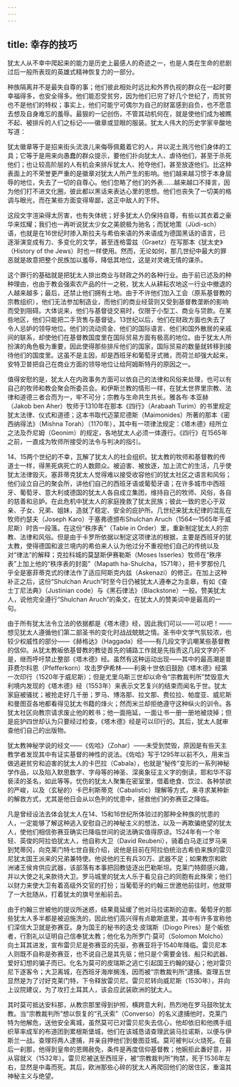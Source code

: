 ```yaml
---
---
---
```

title: 幸存的技巧
---




犹太人从不幸中爬起来的能力是历史上最感人的奇迹之一，也是人类在生命的悲剧过后一般所表现的英雄式精神恢复力的一部分。

种族隔离并不是最失自尊的事；他们彼此相处时远比和外界仇视的群众在一起时要幸福得多，也安全得多。他们能忍受贫穷，因为他们已穷了好几个世纪了，而贫穷也不是他们的特权；事实上，他们可能宁可偶尔为自己的财富感到自负，也不愿意去想及自身难忘的羞辱。最狠的一记创伤，不管其动机何在，就是使他们成为被瞧不起、被排斥的人们之标记——徽章或显眼的服装。犹太人伟大的历史学家辛酸地写道：

犹太徽章等于是招来街头流浪儿来侮辱佩戴着它的人，并以泥土溅污他们身体的工具；它等于是用来向愚蠢的群众提示，要他们扑向犹太人、虐待他们，甚至于杀死他们；也让较高阶层的人有机会来排斥犹太人、抢夺他们，甚至放逐他们。比这种表面上的不荣誉更严重的是徽章对犹太人所产生的影响。他们越来越习惯于本身屈辱的地位，失去了一切的自尊心。他们忽略了他们的外表……越来越口不择言，因为他们打不进文化圈，彼此都以黑话来表达心里的思想。他们也丧失了一切美的格调与眼光，而在某些方面变得卑鄙，这正中敌人的下怀。



这段文字渲染得太厉害，也有失体统；好多犹太人仍保持自尊，有些以其衣着之豪华来炫耀；我们也一再听说犹太少女之美貌极为驰名；而犹地策（Jüdi-sch）语，也就是在16世纪时掺入斯拉夫与希伯来语的外来语成为德国黑话的语言，已逐渐演变成有力、多变化的文学，甚至连格雷兹（Graetz）在写那本《犹太史》（History of the Jews）时也一样使用。然而，无论如何，那几世纪中最大的罪恶就是故意把整个民族加以羞辱，降低其地位，这是对灵魂无情的谋杀。

这个罪行的基础就是把犹太人排出商业与财政之外的各种行业。由于前已述及的种种理由，也由于教会强索农产品的什一之税，犹太人从耕耘农地这一行业中撤退的人越来越多；最后，还禁止他们拥有土地。由于不许他们加入工会（原系基督教的宗教组织），他们无法参加制造业，而他们的商业经营则又受到基督教垄断的影响而受到阻碍。大体说来，他们与基督徒交易时，仅限于小型工、商业与贷款。在某些地区，他们只能把二手货售与基督徒。13世纪以后，他们在财政方面也失去了令人忌妒的领导地位。他们的流动资金、他们的国际语言、他们和国外散居的亲戚间的联系，却使他们在基督教国度里在国际贸易方面有极高的地位。由于犹太人所扮演的角色极为重要，因此使得那些排斥他们的国家，国际贸易的数量就转移到接待他们的国度里。这虽不是主因，却是西班牙和葡萄牙式微，而荷兰却强大起来，安特卫普把自己在商业方面的领导地位让给阿姆斯特丹的原因之一。

值得安慰的是，犹太人在内政事务方面可以依自己的法律和风俗来处理，也可以有自己的牧师和教会聚会所委员会。和伊斯兰教的情形一样，在犹太世界里宗教、法律和道德三者合而为一，牢不可分；宗教与生命共生共长。雅各布·本亚赫（Jakob ben Aher）牧师于1310年在那本《四行》（Arabaah Turim）的书里规定犹太法律、仪式和道德；这本书取代迈蒙尼德斯（Maimonides）所著的那本《密西纳得法》（Mishna Torah）（1170年），其中有一项律法规定：《塔木德》经所立之法及乔尼姆（Geonim）的规定，各地犹太人必须一体遵行。《四行》在1565年之前，一直成为牧师所接受的法令与判决的指引。

14、15两个世纪的不幸，瓦解了犹太人的社会组织。犹太教的牧师和基督教的传道士一样，得黑死病死亡的人数颇众。被迫害、被放逐，加上流亡的生活，几乎使犹太法律毁灭。塞菲蒂克犹太人觉得难以接受收容他们的犹太社区之语言和风俗；他们设立自己的聚会所，讲他们自己的西班牙语或葡萄牙语；在许多城市中西班牙、葡萄牙、意大利或德国的犹太人各自成立集团，维持自己的牧师、风俗，各自的慈善和忌妒。在此危机中犹太人的家庭挽救了犹太民族；彼此一致的忠心于双亲、子女、兄弟、姐妹，造就了稳定、安全的庇护所。几世纪来犹太纪律的混乱在牧师约瑟夫（Joseph Karo）于塞弗德颁布Shulchan Aruch（1564—1565年于威尼斯）时告一段落。在这份“秩序表”（Table in Order）里，重新制定犹太人的宗教、法律和风俗。但是由于卡罗所依据以制定这项律法的根据，主要是西班牙的犹太教，使得德国和波兰境内的希伯来人认为他过分不重视他们自己的传统以及对“律法”的解释；克拉科城的莫瑟斯伊赛勒斯（Moses Isserles）牧师在“秩序表”上加上他的“秩序表的封面”（Mapath ha-Shulcha，1571年），把卡罗那份几乎全是塞菲蒂克式的律法作了适应阿斯克内兹（Askenazi）的修正。在加上这种补正之后，这份“Shulchan Aruch”时至今日仍被犹太人遵奉之为圭皋，有如《查士丁尼法典》（Justinian code）与《黑石律法》（Blackstone）一般。赞美犹太人，说他完全遵行“Shulchan Aruch”的条文，在犹太人的赞美词中是最高的一句。

由于所有犹太法令立法的依据都是《塔木德》经，因此我们可以——可以吧！——想见犹太人遵循他们第二部圣书的变化时战战兢兢之情。圣书中文学气氛较浓，也较少权威性的部分——《赫格达》（Haggada）经——有几段文字讥嘲某些基督教的信仰。从犹太教皈依基督教的教徒首先的铺路工作就是先指责这几段文字的不是，继而呼吁禁止整部《塔木德》经。虽然有这种运动出现——其中的最高潮是普菲费尔科恩（Pfefferkorn）攻击罗伊希林——利奥十世依旧鼓励《塔木德》经第一次印行（1520年于威尼斯）；但是尤里乌斯三世却以命令“宗教裁判所”焚毁意大利境内发现的《塔木德》经（1553年）来表示文艺复兴的结束而闻名于世。犹太家庭被骚扰；被抢走好几千册；罗马、博洛那、拉文那、费拉拉、帕度亚、威尼斯和曼图亚各地都看得见犹太书籍的烽火；然而米兰却拒绝遵守这种纵火的训令。各犹太社区向教宗请求废止他的敕书；他一面拖延，一面让书一册一册地被烧掉；但是庇护四世却认为只要经过检查，《塔木德》经是可以印行的。其后，犹太人就审查他们自己的出版物。

犹太教神秘学说的经文——《佐哈》（Zohar）——未受到焚毁，原因是有些天主教学者发现其中有证实基督的神性的说法。《佐哈》写于1295年以前不久，用来当做逃避贫穷和迫害的犹太人的卡巴拉（Cabala），也就是“秘传”变形的一系列神秘学作品，以及陷入默思数字、字母等的神圣、深奥象征主义字的倒读，耶和华不容亵渎的圣名，如此等等。忧伤的犹太人聚集在密室里，借着绝食、饮泣、各种禁欲的严峻，以及（玄秘的）卡巴利斯蒂克（Cabalistic）理解等方式，来寻求某种新的解救方式，尤其是他日会从以色列的忧患中，拯救他们的弥赛亚之降临。

凡是曾经设法去体会犹太人在14、15和16世纪所体验过的那种全种族的忧患的人，一定能够了解这种逃入安慰自己的神秘主义的想法，以及一再欺骗绝望的犹太人，使他们相信弥赛亚确实已降临世间的说法确实值得原谅。1524年有一个年轻、英俊的阿拉伯犹太人，他自称大卫（David Reubeni），骑着白马走过罗马来到梵蒂冈，向克莱门特七世自我介绍，说他是目前在阿拉伯统治古希伯来族的雷贝尼犹太国王派来的兄弟兼特使。他说他的王有兵30万、武器不足；如果教宗和欧洲诸王侯肯供应武器，该部落有本事把回教徒逐出巴勒斯坦。克莱门特颇感兴趣，并以大使之礼来款待大卫。罗马城里的犹太人乐于看见自己的同胞有此殊荣；他们以财力来使大卫有着高级外交官的打扮；当葡萄牙的约翰三世邀他前往时，他就带了一大批随从，打着犹太的旗号坐船前去。

由于约翰三世被他的提议所迷惑，结果竟延缓了他对马拉诺斯的迫害。葡萄牙的那些犹太人多半都是被迫施洗的，因此他们高兴得有点歇斯底里，其中有许多宣称他们深信大卫就是弥赛亚。身为国王的秘书的迭戈·皮瑞斯（Diogo Pires）是个皈依者，行割礼以证明自己信奉犹太教；他化名为所罗门·莫可（Solomon Molcho）向土耳其进发，宣布雷贝尼是弥赛亚的先驱，弥赛亚将于1540年降临。雷贝尼本人则既不自称是弥赛亚，也不说自己是其先驱；他只是个需要金钱、船只和武器、爱好幻想的骗子而已。化名为莫可的皮瑞斯之逃亡引起国王约翰的疑心；他对雷贝尼下逐客令；大卫离城，在西班牙海岸搁浅，因而被“宗教裁判所”逮捕。查理五世显然是为了讨好克莱门特，下令释放雷贝尼。雷贝尼转向威尼斯（1530年），并向上议院建议，为了攻打土耳其人，该会应武装欧洲的犹太人。

其时莫可抵达安科那，从教宗那里得到护照，横跨意大利，热烈地在罗马鼓吹犹太教。当“宗教裁判所”想以恢复的“孔沃索”（Converso）的名义逮捕他时，克莱门特为他解危，送他安全离城，虽然莫可已对雷贝尼失去信心，他却依旧和他携手组织草率成军的布道团到累根斯堡城，他们在该城恳请查理武装马拉诺斯，以便与伊斯兰一战。查理将两人逮捕，并亲自押他们到曼图亚城。莫可被判以火烧死。在最后一刹那，他得到皇帝的恩赐赦免，条件是再度信仰基督教；他婉拒此番好意，并从容就义（1532年）。雷贝尼被送至西班牙，被“宗教裁判所”拘禁，死于1536年左右，显然是中毒而死。其后，欧洲那些心碎的犹太人再爬回他们的居住区，重温其神秘主义与绝望。
